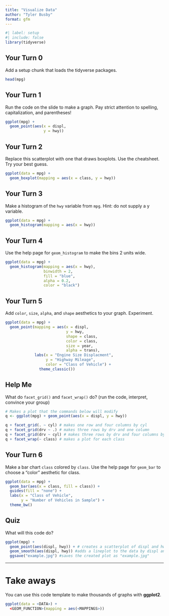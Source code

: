 ```yaml
---
title: "Visualize Data"
author: "Tyler Busby"
format: gfm
---
```



```r
#| label: setup
#| include: false
library(tidyverse)
```



## Your Turn 0

Add a setup chunk that loads the tidyverse packages.


```r
head(mpg)
```


## Your Turn 1

Run the code on the slide to make a graph. Pay strict attention to spelling, capitalization, and parentheses!

```r
ggplot(mpg) +
  geom_point(aes(x = displ, 
                 y = hwy))
```


## Your Turn 2

Replace this scatterplot with one that draws boxplots. Use the cheatsheet. Try your best guess.

```r
ggplot(data = mpg) +
  geom_boxplot(mapping = aes(x = class, y = hwy))
```


## Your Turn 3

Make a histogram of the `hwy` variable from `mpg`. Hint: do not supply a y variable.

```r
ggplot(data = mpg) +
  geom_histogram(mapping = aes(x = hwy))
```

## Your Turn 4

Use the help page for `geom_histogram` to make the bins 2 units wide.

```r
ggplot(data = mpg) +
  geom_histogram(mapping = aes(x = hwy),
                 binwidth = 2,
                 fill = "blue",
                 alpha = 0.2,
                 color = "black")
```


## Your Turn 5

Add `color`, `size`, `alpha`, and `shape` aesthetics to your graph. Experiment.  

```r
ggplot(data = mpg) +
  geom_point(mapping = aes(x = displ, 
                           y = hwy,
                           shape = class,
                           color = class,
                           size = year,
                           alpha = trans),
             labs(x = "Engine Size Displacment",
                  y = "Highway Mileage",
                  color = "Class of Vehicle") +
               theme_classic())
```

## Help Me

What do `facet_grid()` and `facet_wrap()` do? 
(run the code, interpret, convince your group)

```r
# Makes a plot that the commands below will modify
q <- ggplot(mpg) + geom_point(aes(x = displ, y = hwy))

q + facet_grid(. ~ cyl) # makes one row and four columns by cyl
q + facet_grid(drv ~ .) # makes three rows by drv and one column
q + facet_grid(drv ~ cyl) # makes three rows by drv and four columns by cyl
q + facet_wrap(~ class) # makes a plot for each class
```


## Your Turn 6

Make a bar chart `class` colored by `class`. Use the help page for `geom_bar` to choose a "color" aesthetic for class.

```r
ggplot(data = mpg) +
  geom_bar(aes(x = class, fill = class)) +
  guides(fill = "none") +
  labs(x = "Class of Vehicle",
       y = "Number of Vehicles in Sample") +
  theme_bw()
```

## Quiz

What will this code do?

```r
ggplot(mpg) + 
  geom_point(aes(displ, hwy)) + # creates a scatterplot of displ and hwy
  geom_smooth(aes(displ, hwy)) #adds a lineplot to the data by displ and hwy
  ggsave("example.jpg") #saves the created plot as "example.jpg"
```


***

# Take aways

You can use this code template to make thousands of graphs with **ggplot2**.

```r
ggplot(data = <DATA>) +
  <GEOM_FUNCTION>(mapping = aes(<MAPPINGS>))
```